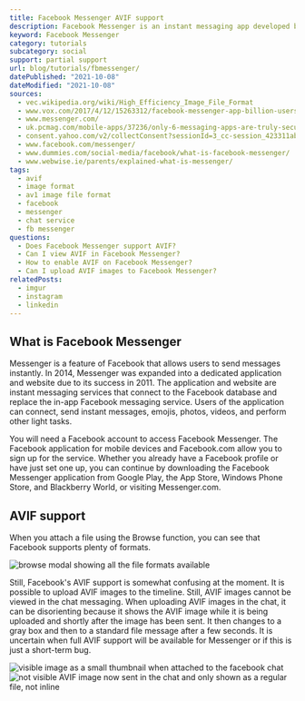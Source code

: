 ```yaml
---
title: Facebook Messenger AVIF support
description: Facebook Messenger is an instant messaging app developed by Facebook. Find out how to use AVIF images in your chat today.
keyword: Facebook Messenger
category: tutorials
subcategory: social
support: partial support
url: blog/tutorials/fbmessenger/
datePublished: "2021-10-08"
dateModified: "2021-10-08"
sources:
  - vec.wikipedia.org/wiki/High_Efficiency_Image_File_Format
  - www.vox.com/2017/4/12/15263312/facebook-messenger-app-billion-users
  - www.messenger.com/
  - uk.pcmag.com/mobile-apps/37236/only-6-messaging-apps-are-truly-secure
  - consent.yahoo.com/v2/collectConsent?sessionId=3_cc-session_423311ab-0748-4a15-a6ba-454166bf7cb8
  - www.facebook.com/messenger/
  - www.dummies.com/social-media/facebook/what-is-facebook-messenger/
  - www.webwise.ie/parents/explained-what-is-messenger/
tags:
  - avif
  - image format
  - av1 image file format
  - facebook
  - messenger
  - chat service
  - fb messenger
questions:
  - Does Facebook Messenger support AVIF?
  - Can I view AVIF in Facebook Messenger?
  - How to enable AVIF on Facebook Messenger?
  - Can I upload AVIF images to Facebook Messenger?
relatedPosts:
  - imgur
  - instagram
  - linkedin
---
```


## What is Facebook Messenger

Messenger is a feature of Facebook that allows users to send messages instantly. In 2014, Messenger was expanded into a dedicated application and website due to its success in 2011. The application and website are instant messaging services that connect to the Facebook database and replace the in-app Facebook messaging service. Users of the application can connect, send instant messages, emojis, photos, videos, and perform other light tasks.

You will need a Facebook account to access Facebook Messenger. The Facebook application for mobile devices and Facebook.com allow you to sign up for the service. Whether you already have a Facebook profile or have just set one up, you can continue by downloading the Facebook Messenger application from Google Play, the App Store, Windows Phone Store, and Blackberry World, or visiting Messenger.com.

## AVIF support

When you attach a file using the Browse function, you can see that Facebook supports plenty of formats.

<Image
  src="facebook-upload"
  alt="browse modal showing all the file formats available"
/>

Still, Facebook's AVIF support is somewhat confusing at the moment. It is possible to upload AVIF images to the timeline. Still, AVIF images cannot be viewed in the chat messaging. When uploading AVIF images in the chat, it can be disorienting because it shows the AVIF image while it is being uploaded and shortly after the image has been sent. It then changes to a gray box and then to a standard file message after a few seconds. It is uncertain when full AVIF support will be available for Messenger or if this is just a short-term bug.

<Image
  src="facebook-upload-chat"
  alt="visible image as a small thumbnail when attached to the facebook chat"
/>
<Image
  src="facebook-upload-chat-2"
  alt="not visible AVIF image now sent in the chat and only shown as a regular file, not inline"
/>
